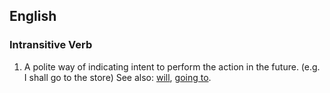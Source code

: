 ==English==

===Intransitive Verb===
#A polite way of indicating intent to perform the action in the future. (e.g. I shall go to the store) See also: [[will]], [[going to]].